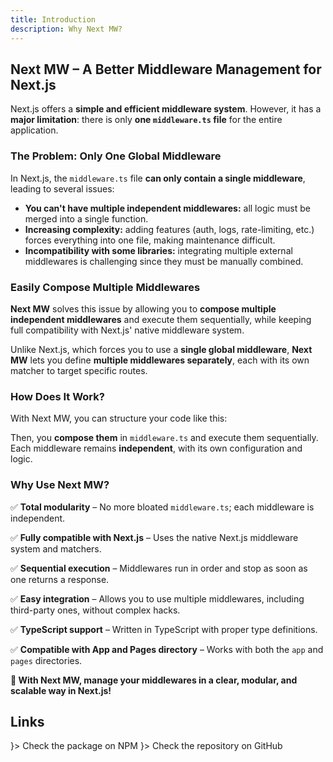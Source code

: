 ```yaml
---
title: Introduction
description: Why Next MW?
---
```



## Next MW – A Better Middleware Management for Next.js

Next.js offers a **simple and efficient middleware system**. However, it has a **major limitation**: there is only **one `middleware.ts` file** for the entire application.

### The Problem: Only One Global Middleware

In Next.js, the `middleware.ts` file **can only contain a single middleware**, leading to several issues:
- **You can't have multiple independent middlewares:** all logic must be merged into a single function.
- **Increasing complexity:** adding features (auth, logs, rate-limiting, etc.) forces everything into one file, making maintenance difficult.
- **Incompatibility with some libraries:** integrating multiple external middlewares is challenging since they must be manually combined.

### Easily Compose Multiple Middlewares

**Next MW** solves this issue by allowing you to **compose multiple independent middlewares** and execute them sequentially, while keeping full compatibility with Next.js' native middleware system.

Unlike Next.js, which forces you to use a **single global middleware**, **Next MW** lets you define **multiple middlewares separately**, each with its own matcher to target specific routes.

### How Does It Work?

With Next MW, you can structure your code like this:
 
<Files>
  <Folder name="middlewares" defaultOpen>
    <File name="auth-middleware.ts" />
    <File name="admin-middleware.ts" />
    <File name="rate-limit-middleware.ts" />
  </Folder>
  <File name="middleware.ts" />
</Files>

Then, you **compose them** in `middleware.ts` and execute them sequentially. Each middleware remains **independent**, with its own configuration and logic.

### Why Use Next MW?

✅ **Total modularity** – No more bloated `middleware.ts`; each middleware is independent.

✅ **Fully compatible with Next.js** – Uses the native Next.js middleware system and matchers.

✅ **Sequential execution** – Middlewares run in order and stop as soon as one returns a response.

✅ **Easy integration** – Allows you to use multiple middlewares, including third-party ones, without complex hacks.

✅ **TypeScript support** – Written in TypeScript with proper type definitions.

✅ **Compatible with App and Pages directory** – Works with both the `app` and `pages` directories.

**🚀 With Next MW, manage your middlewares in a clear, modular, and scalable way in Next.js!**

## Links

<Cards>
  <Card title="NPM" href="https://www.npmjs.com/package/next-mw" icon={<SiNpm />}>
    Check the package on NPM
  </Card>
  <Card title="GitHub" href="https://github.com/Skyleen77/next-mw" icon={<FaGithub />}>
    Check the repository on GitHub
  </Card>
</Cards>
